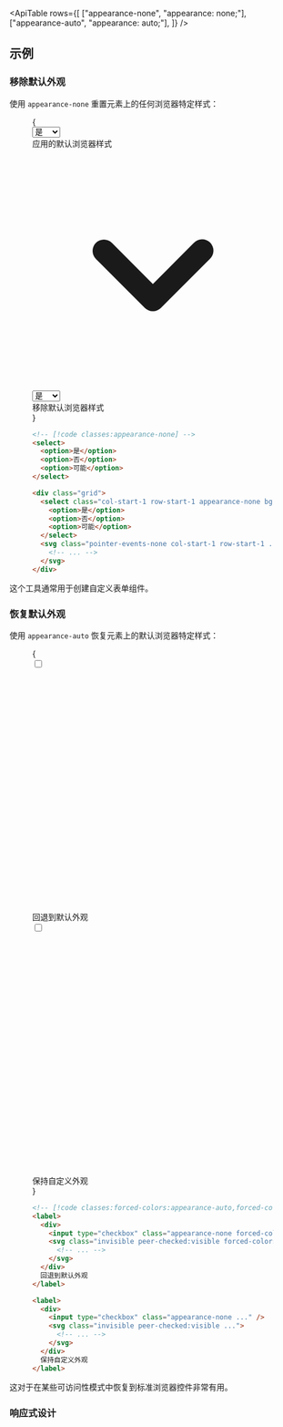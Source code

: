 

<ApiTable
  rows={[
    ["appearance-none", "appearance: none;"],
    ["appearance-auto", "appearance: auto;"],
  ]}
/>

## 示例

### 移除默认外观

使用 `appearance-none` 重置元素上的任何浏览器特定样式：

<Figure>

<Example>
  {
    <div className="mx-auto max-w-sm items-center">
      <div className="my-6 flex">
        <select className="w-20">
          <option>是</option>
          <option>否</option>
          <option>可能</option>
        </select>
        <div className="mx-6 text-sm font-semibold text-gray-900 dark:text-gray-200">
          应用的默认浏览器样式
        </div>
      </div>
      <div className="my-6 flex items-center">
        <div className="grid">
          <svg
            className="pointer-events-none relative right-1 z-10 col-start-1 row-start-1 h-4 w-4 self-center justify-self-end forced-colors:hidden"
            viewBox="0 0 16 16"
            fill="currentColor"
            aria-hidden="true"
          >
            <path
              fillRule="evenodd"
              d="M4.22 6.22a.75.75 0 0 1 1.06 0L8 8.94l2.72-2.72a.75.75 0 1 1 1.06 1.06l-3.25 3.25a.75.75 0 0 1-1.06 0L4.22 7.28a.75.75 0 0 1 0-1.06Z"
              clipRule="evenodd"
            />
          </svg>
          <select className="col-start-1 row-start-1 w-20 appearance-none rounded-lg border border-gray-300 bg-gray-50 px-2 text-gray-700 hover:border-cyan-500 hover:bg-white dark:border-gray-600 dark:bg-gray-800 dark:text-gray-200 dark:hover:border-cyan-700 dark:hover:bg-gray-700 forced-colors:appearance-auto">
            <option>是</option>
            <option>否</option>
            <option>可能</option>
          </select>
        </div>
        <div className="mx-6 text-sm font-semibold text-gray-900 dark:text-gray-200">移除默认浏览器样式</div>
      </div>
    </div>
  }
</Example>

```html
<!-- [!code classes:appearance-none] -->
<select>
  <option>是</option>
  <option>否</option>
  <option>可能</option>
</select>

<div class="grid">
  <select class="col-start-1 row-start-1 appearance-none bg-gray-50 dark:bg-gray-800 ...">
    <option>是</option>
    <option>否</option>
    <option>可能</option>
  </select>
  <svg class="pointer-events-none col-start-1 row-start-1 ...">
    <!-- ... -->
  </svg>
</div>
```

</Figure>

这个工具通常用于创建自定义表单组件。

### 恢复默认外观

使用 `appearance-auto` 恢复元素上的默认浏览器特定样式：

<Figure hint="尝试在开发者工具中模拟 `forced-colors: active` 以看到差异">

<Example>
  {
    <div className="mx-auto my-6 grid max-w-sm items-center justify-center gap-8">
      <div className="flex items-center">
        <label
          htmlFor="checkbox_2"
          className="mx-6 grid grid-flow-col items-center gap-3 text-sm font-semibold text-gray-900 select-none dark:text-gray-200"
        >
          <div className="grid items-center justify-center">
            <input
              type="checkbox"
              id="checkbox_2"
              defaultChecked
              className="peer col-start-1 row-start-1 h-4 w-4 appearance-none rounded border border-gray-300 ring-transparent checked:border-violet-600 checked:bg-violet-600 dark:border-gray-600 dark:checked:border-violet-600 forced-colors:appearance-auto"
            />
            <svg
              viewBox="0 0 14 14"
              fill="none"
              className="invisible col-start-1 row-start-1 stroke-white peer-checked:visible dark:text-violet-300 forced-colors:hidden"
            >
              <path d="M3 8L6 11L11 3.5" strokeWidth="2" strokeLinecap="round" strokeLinejoin="round"></path>
            </svg>
          </div>
          回退到默认外观
        </label>
      </div>
      <div className="flex items-center">
        <label
          htmlFor="checkbox_1"
          className="mx-6 grid grid-flow-col items-center gap-3 text-sm font-semibold text-gray-900 select-none dark:text-gray-200"
        >
          <div className="grid items-center justify-center">
            <input
              type="checkbox"
              id="checkbox_1"
              defaultChecked
              className="peer col-start-1 row-start-1 h-4 w-4 appearance-none rounded border border-gray-300 ring-transparent checked:border-violet-600 checked:bg-violet-600 dark:border-gray-600 dark:checked:border-violet-600"
            />
            <svg
              viewBox="0 0 14 14"
              fill="none"
              className="invisible col-start-1 row-start-1 stroke-white peer-checked:visible dark:text-violet-300"
            >
              <path d="M3 8L6 11L11 3.5" strokeWidth="2" strokeLinecap="round" strokeLinejoin="round"></path>
            </svg>
          </div>
          保持自定义外观
        </label>
      </div>
    </div>
  }
</Example>

```html
<!-- [!code classes:forced-colors:appearance-auto,forced-colors:hidden] -->
<label>
  <div>
    <input type="checkbox" class="appearance-none forced-colors:appearance-auto ..." />
    <svg class="invisible peer-checked:visible forced-colors:hidden ...">
      <!-- ... -->
    </svg>
  </div>
  回退到默认外观
</label>

<label>
  <div>
    <input type="checkbox" class="appearance-none ..." />
    <svg class="invisible peer-checked:visible ...">
      <!-- ... -->
    </svg>
  </div>
  保持自定义外观
</label>
```

</Figure>

这对于在某些可访问性模式中恢复到标准浏览器控件非常有用。

### 响应式设计

<ResponsiveDesign
  element="select"
  property="appearance"
  defaultClass="appearance-auto"
  featuredClass="appearance-none"
/>